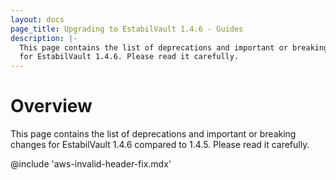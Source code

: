 ```yaml
---
layout: docs
page_title: Upgrading to EstabilVault 1.4.6 - Guides
description: |-
  This page contains the list of deprecations and important or breaking changes
  for EstabilVault 1.4.6. Please read it carefully.
---
```


# Overview

This page contains the list of deprecations and important or breaking changes
for EstabilVault 1.4.6 compared to 1.4.5. Please read it carefully.

@include 'aws-invalid-header-fix.mdx'
